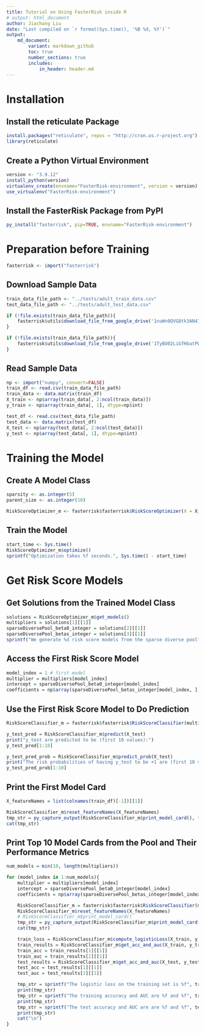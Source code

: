 ```yaml
---
title: Tutorial on Using FasterRisk inside R
# output: html_document
author: Jiachang Liu
date: "Last compiled on `r format(Sys.time(), '%B %d, %Y')`"
output:
    md_document:
        variant: markdown_github
        toc: true
        number_sections: true
        includes: 
            in_header: header.md
---
```


<!-- Rscript -e "rmarkdown::render('header.Rmd'); rmarkdown::render('README.Rmd')" -->

# Installation

## Install the reticulate Package
```r
install.packages("reticulate", repos = "http://cran.us.r-project.org")
library(reticulate)
```

## Create a Python Virtual Environment
```r
version <- "3.9.12"
install_python(version)
virtualenv_create(envname="FasterRisk-environment", version = version)
use_virtualenv("FasterRisk-environment")
```

## Install the FasterRisk Package from PyPI
```r
py_install("fasterrisk", pip=TRUE, envname="FasterRisk-environment")
```

# Preparation before Training
```r
fasterrisk <- import("fasterrisk")
```


## Download Sample Data
```r
train_data_file_path <- "../tests/adult_train_data.csv"
test_data_file_path <- "../tests/adult_test_data.csv"

if (!file.exists(train_data_file_path)){
    fasterrisk$utils$download_file_from_google_drive('1nuWn0QVG8tk3AN4I4f3abWLcFEP3WPec', train_data_file_path)
}

if (!file.exists(train_data_file_path)){
    fasterrisk$utils$download_file_from_google_drive('1TyBO02LiGfHbatPWU4nzc8AndtIF-7WH', test_data_file_path)
}
```

## Read Sample Data
```r
np <- import("numpy", convert=FALSE)
train_df <- read.csv(train_data_file_path)
train_data <- data.matrix(train_df)
X_train <- np$array(train_data[, 2:ncol(train_data)])
y_train <- np$array(train_data[, 1], dtype=np$int)

test_df <- read.csv(test_data_file_path)
test_data <- data.matrix(test_df)
X_test <- np$array(test_data[, 2:ncol(test_data)])
y_test <- np$array(test_data[, 1], dtype=np$int)
```

# Training the Model

## Create A Model Class
```r
sparsity <- as.integer(5)
parent_size <- as.integer(10)

RiskScoreOptimizer_m <- fasterrisk$fasterrisk$RiskScoreOptimizer(X = X_train, y = y_train, k = sparsity, parent_size = parent_size)
```

## Train the Model
```r
start_time <- Sys.time()
RiskScoreOptimizer_m$optimize()
sprintf("Optimization takes %f seconds.", Sys.time() - start_time)
```

# Get Risk Score Models

## Get Solutions from the Trained Model Class
```r
solutions = RiskScoreOptimizer_m$get_models()
multipliers = solutions[1][[1]]
sparseDiversePool_beta0_integer = solutions[2][[1]]
sparseDiversePool_betas_integer = solutions[3][[1]]
sprintf("We generate %d risk score models from the sparse diverse pool", length(multipliers))
```

## Access the First Risk Score Model
```r
model_index = 1 # first model
multiplier = multipliers[model_index]
intercept = sparseDiversePool_beta0_integer[model_index]
coefficients = np$array(sparseDiversePool_betas_integer[model_index, ])
```

## Use the First Risk Score Model to Do Prediction
```r
RiskScoreClassifier_m = fasterrisk$fasterrisk$RiskScoreClassifier(multiplier, intercept, coefficients)
```

```r
y_test_pred = RiskScoreClassifier_m$predict(X_test)
print("y_test are predicted to be (first 10 values):")
y_test_pred[1:10]
```

```r
y_test_pred_prob = RiskScoreClassifier_m$predict_prob(X_test)
print("The risk probabilities of having y_test to be +1 are (first 10 values):")
y_test_pred_prob[1:10]
```

## Print the First Model Card
```r
X_featureNames = list(colnames(train_df)[-1])[[1]]

RiskScoreClassifier_m$reset_featureNames(X_featureNames)
tmp_str = py_capture_output(RiskScoreClassifier_m$print_model_card(), type = c("stdout", "stderr"))
cat(tmp_str)
```

## Print Top 10 Model Cards from the Pool and Their Performance Metrics
```r
num_models = min(10, length(multipliers))

for (model_index in 1:num_models){
    multiplier = multipliers[model_index]
    intercept = sparseDiversePool_beta0_integer[model_index]
    coefficients = np$array(sparseDiversePool_betas_integer[model_index, ])

    RiskScoreClassifier_m = fasterrisk$fasterrisk$RiskScoreClassifier(multiplier, intercept, coefficients)
    RiskScoreClassifier_m$reset_featureNames(X_featureNames)
    # RiskScoreClassifier_m$print_model_card()
    tmp_str = py_capture_output(RiskScoreClassifier_m$print_model_card(), type = c("stdout", "stderr"))
    cat(tmp_str)

    train_loss = RiskScoreClassifier_m$compute_logisticLoss(X_train, y_train)
    train_results = RiskScoreClassifier_m$get_acc_and_auc(X_train, y_train)
    train_acc = train_results[1][[1]]
    train_auc = train_results[2][[1]]
    test_results = RiskScoreClassifier_m$get_acc_and_auc(X_test, y_test)
    test_acc = test_results[1][[1]]
    test_auc = test_results[2][[1]]

    tmp_str = sprintf("The logistic loss on the training set is %f", train_loss)
    print(tmp_str)
    tmp_str = sprintf("The training accuracy and AUC are %f and %f", train_acc*100, train_auc)
    print(tmp_str)
    tmp_str = sprintf("The test accuracy and AUC are are %f and %f", test_acc*100, test_auc)
    print(tmp_str)
    cat("\n")
}
```